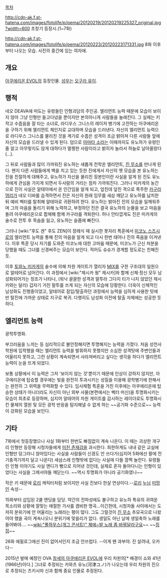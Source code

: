 [[목차]]

http://cdn-ak.f.st-hatena.com/images/fotolife/p/pema/20120219/20120219225327_original.jpg?width=600
초창기 등장시.(1~7화)

http://cdn-ak.f.st-hatena.com/images/fotolife/p/pema/20120223/20120223171331.jpg
8화 이후부터 나오는 모습. 사진의 중간에 있는 여자애.

== 개요 ==
[[아쿠에리온 EVOL]]의 등장인물. [[성우]]는 [[오구라 유이]].

== 행적 ==
네오 DEAVA에 떠도는 유령들린 인형괴담의 주인공. 엘리먼트 능력 때문에 모습이 보이지 않아 그냥 인형만 들고다녔을 뿐이지만 본의아니게 사람들을 놀래킨다. 그 실체는 키작고 수줍음을 잘 타는 소녀로, 라디우스 그니스의 레이저 병기에 고전하는 아쿠에리온을 구하기 위해 엘리먼트 체인지로 교대하며 모습을 드러낸다. 자신의 엘리먼트 능력으로 라디우스 그니스를 물리친 것을 계기로 수줍은 성격이 조금 밝아져 다른 사람들 앞에 자신의 모습을 드러낼 수 있게 된다. 덤으로 [[아마타 소라]]는 이때까지도 유노하가 유령인줄 알고 아무렇지도 않게 대하다가 멀쩡한 사람이라고 밝히자 놀라서 하늘로 날아올랐다(…).

그 뒤로 사람들과 많이 가까워진 유노하는 새롭게 전학온 엘리먼트, [[진 무소]]를 만나게 된다. 왠지 다른 사람들에게 벽을 치고 있는 듯한 진에게서 자신의 옛 모습을 본 유노하는 진을 친절하게 대해주고, 유노하가 자신을 물리친 장본인이란 사실을 알게 된 진도 유노하에게 관심을 가지게 되면서 두사람의 거리는 점차 가까워진다. 그러나 미카게의 농간으로 진이 사실은 알테아에서 온 인간임을 알게 되고, 엎친데 덮친 격으로 폭주한 [[카구라 뎀리]]가 네오 디바를 습격하면서 진은 자신의 원래 임무를 새삼 깨닫고 유노하를 납치한 뒤 예비 벡터를 탈취해 알테아로 귀환하려 한다.
유노하는 밝아진 진의 모습을 일깨워주며 그의 마음을 돌리기 위해 노력하고, 부정하던 진은 결국 유노하의 눈물을 보고 마음을 돌려 아쿠에리온으로 합체해 함께 카구라를 격퇴한다. 허나 안타깝게도 진은 미카게의 술수로 전투 후 목숨을 잃고, 유노하는 슬픔에 빠진다.

그러나 [wiki:"후도 겐" 후도 ZEN]이 장례식 때 실시한 묫자리 특훈에서 [[미코노 스즈시로]]의 엘리먼트 능력을 통해 진의 마음을 알게 되고 다시 한번 태어나 진의 죽음을 이겨낸다. 이후 특훈 당시 자기를 도와준 미코노에 대한 고마움 때문에, 미코노가 근신 처분을 당했을 때도 그녀를 신경써주는 모습이 보인다. 적어도 슈슈가 경계할 정도로는 친해진 듯.

이후 [[토와노 미카게]]의 술수에 의해 차원 게이트가 열리자 [[MIX]]를 구한 구조대의 일원으로 알테어로 넘어간다. 이 과정에서 [wiki:"제시카 웡" 제시카]와 함께 신체·정신 모두 남성화되어가는 징조가 나타나, (워낙 괄괄한 성격과 말투라 그다지 티가 나지 않았던 제시카와는 달리) 갑자기 거친 말투를 쓰게 되는 자신의 모습에 당황한다. 더욱이 신체적인 남성화도 진행중이었고, 알테어로 잠입/탈출하던 과정에서 능력을 심하게 사용한 탓에 반 탈진에 가까운 상태로 지구로 복귀. 다행히도 남성화 이전에 탈출 자체에는 성공한 듯 하다.

== 엘리먼트 능력 ==
광학투명화.

부끄러움을 느끼는 등 심리적으로 불안정해지면 투명해지는 능력을 가졌다. 처음 성천사 학원에 입학했을 때는 엘리먼트 능력을 발휘하지 못했지만 소심한 성격탓에 주변인들과 어울리지 못하고, 그런 상황이 계속되면서 사라져버리고 싶다는 생각을 하다가 엘리먼트 능력이 눈을 뜨게 되었다.

보통 상황에서 이 능력은 그저 '보이지 않는 것'뿐이기 때문에 인상이 강하지 않지만, 아쿠에리온에 탑승할 경우에는 빛을 완전히 투과시키는 성질을 이용해 광학병기에 한해서는 완전히 그 위력을 무력화할 수 있다. 임사체험 특훈을 거친 이후에는 아쿠에리온에 탑승한 상태가 아니더라도 자신이 아닌 외부 사물(본편에서는 벡터 머신)을 투명화시키는 모습이 최초로 등장하며, 심지어 알테어의 차원 게이트를 감시하는 레이더로도 투명화시킨 물체의 열원 및 모든 광학 반응을 탐지해낼 수 없게 하는 ~~공기화 수준으로~~ 능력이 강화된 모습을 보인다.

== 기타 ==
7화에서 첫등장했으나 사실 1화부터 한번도 빠짐없이 계속 나온다. 이 때는 괴상한 개구리 인형만 등장해 시청자들에게 [[미친 존재감]]을 과시한다. 희한하게도 내내 같은 교실에 인형만 덩그러니 앉아있다는 사실을 사람들이 신경도 안 쓰다가(심지어 5화에선 팔에 전기충격기까지 달고 나온다) 새삼스레 인형밖에 없다는 사실에 다들 깜짝 놀란다. 유령들린 인형 이야기도 사실 앤디가 뻥으로 지어낸 것인데, 실제로 혼자 돌아다니는 인형이 있었다는 사실을 그제서야들 깨닫는다. ~~역시 투명화가 아니라 공기화였나~~

작은 키 때문에 [[로리]] 캐릭터처럼 보이지만 사실 진보다 한살 연상이다.--[[로리]] [[누님]] [[미망인]] 속성--

15화부터 삽입된 2쿨 엔딩을 담당. 약간의 전파성에도 불구하고 유노하 특유의 귀여운 목소리와 상황에 잘맞는 애절한 가사를 겸비한 명곡…이긴한데, 시청자들 사이에서는 도저히 분위기에 안 어울리는 노래라는 평이 많다. 그도 그럴것이 [[진 무소]] 추모곡으로 나왔어야 했을 곡이 계속나오니 분위기에 맞을리가 없다. 생일도 아닌 날에 생일축하 노래를 들어봐야…. ~~[[wiki:"풀하우스(개그 콘서트)" 졔에~발 노래 좀 바꿔달라구요]]~~ ~~[[징징]]~~

26화 에필로그에선 진이 없어서인지 조금 안쓰럽다. --이게 왠 과부야. 진 살려내, 오카다--

2015년 발매 예정인 OVA [[창세의 아쿠에리온 EVOL]]에 우리 차원의[* 배경이 쇼와 41년(1966년)이다.] 그녀로 추정되는 카와츠 유노(河津ユノ)가 나오는데 우리 차원의 진으로 추정되는 츠키시마 신과 함께 중요 인물로 추정된다.
